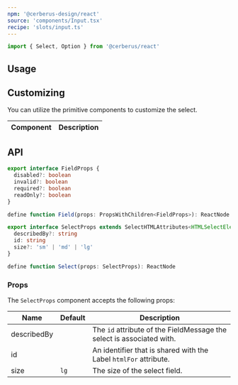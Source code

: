 ```yaml
---
npm: '@cerberus-design/react'
source: 'components/Input.tsx'
recipe: 'slots/input.ts'
---
```



```ts
import { Select, Option } from '@cerberus/react'
```

## Usage

<LivePlaygroundWithCode />

## Customizing

You can utilize the primitive components to customize the select.

| Component | Description |
| --------- | ----------- |


## API

<NoteAdmonition description="The Select component must be used within a Field provider." />

```ts showLineNumbers=false
export interface FieldProps {
  disabled?: boolean
  invalid?: boolean
  required?: boolean
  readOnly?: boolean
}

define function Field(props: PropsWithChildren<FieldProps>): ReactNode
```

```ts showLineNumbers=false
export interface SelectProps extends SelectHTMLAttributes<HTMLSelectElement> {
  describedBy?: string
  id: string
  size?: 'sm' | 'md' | 'lg'
}

define function Select(props: SelectProps): ReactNode
```

### Props

The `SelectProps` component accepts the following props:

| Name     | Default | Description                                                   |
| -------- | ------- | ------------------------------------------------------------- |
| describedBy     |    | The `id` attribute of the FieldMessage the select is associated with. |
| id   |    |  An identifier that is shared with the Label `htmlFor` attribute.        |
| size   | `lg`   |  The size of the select field.        |
